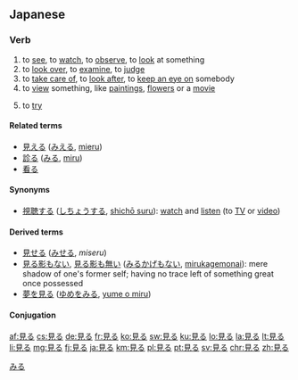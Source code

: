 ==Japanese==
{{ja-kanjitab|み|sort=みる|yomi=kun}}

===Verb===
{{ja-verb|type=2|みる}}

# to [[see]], to [[watch]], to [[observe]], to [[look]] at something
# to [[look over]], to [[examine]], to [[judge]]
# to [[take care of]], to [[look after]], to [[keep an eye on]] somebody
# to [[view]] something, like [[painting]]s, [[flower]]s or a [[movie]]
# {{context|usually after the {{term||-て form|-[[te form]]}} of a verb|lang=ja}} to [[try]]

====Related terms====
*[[見える]] ([[みえる]], [[mieru]])
*[[診る]] ([[みる]], [[miru]])
*[[看る]]

====Synonyms====
*[[視聴する]] ([[しちょうする]], [[shichō suru]]): [[watch]] and [[listen]] (to [[TV]] or [[video]])

====Derived terms====
*[[見せる]] ([[みせる]], ''miseru'')
*[[見る影もない]], [[見る影も無い]] ([[みるかげもない]], [[mirukagemonai]]): mere shadow of one's former self; having no trace left of something great once possessed
*[[夢を見る]] ([[ゆめをみる]], [[yume o miru]])

====Conjugation====
{{ja-ichi|み}}

[[Category:1000 Japanese basic words|みる]]

[[af:見る]]
[[cs:見る]]
[[de:見る]]
[[fr:見る]]
[[ko:見る]]
[[sw:見る]]
[[ku:見る]]
[[lo:見る]]
[[la:見る]]
[[lt:見る]]
[[li:見る]]
[[mg:見る]]
[[fj:見る]]
[[ja:見る]]
[[km:見る]]
[[pl:見る]]
[[pt:見る]]
[[sv:見る]]
[[chr:見る]]
[[zh:見る]]